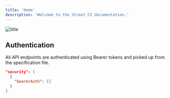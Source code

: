 ```yaml
---
title: 'Home'
description: 'Welcome to the Street CI documentation.'
---
```


![title](/images/street.jpeg)

## Authentication

All API endpoints are authenticated using Bearer tokens and picked up from the specification file.

```json
"security": [
  {
    "bearerAuth": []
  }
]
```
